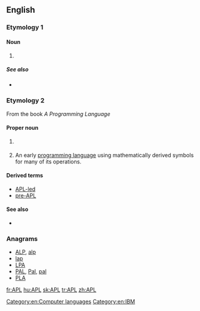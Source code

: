 {{slim-wikipedia|APL (disambiguation)}}
==English==

===Etymology 1===

====Noun====
{{en-noun|-}}

# {{initialism of|[[acute]] [[promyelocytic]] [[leukemia]]|lang=en}}

=====See also=====
* {{projectlink|wikipedia|Acute promyelocytic leukemia}}

===Etymology 2===
From the book ''A Programming Language''

====Proper noun====
{{en-proper noun}}

# {{context|astronomy|NASA|physics|lang=en}} {{abbreviation of|[[applied|Applied]] [[physics|Physics]] [[laboratory|Laboratory]]|dot=}} {{gloss|a Johns Hopkins University laboratory}}
# {{context|computing|lang=en}} An early [[programming language]] using mathematically derived symbols for many of its operations.

====Derived terms====
* [[APL-led]]
* [[pre-APL]]

====See also====
* {{projectlink|wikipedia|APL}}

===Anagrams===
* [[ALP#English|ALP]], [[alp#English|alp]]
* [[lap#English|lap]]
* [[LPA#English|LPA]]
* [[PAL#English|PAL]], [[Pal#English|Pal]], [[pal#English|pal]]
* [[PLA#English|PLA]]

[[Category:en:Computer languages]]
[[Category:en:IBM]]

[[fr:APL]]
[[hu:APL]]
[[sk:APL]]
[[tr:APL]]
[[zh:APL]]
